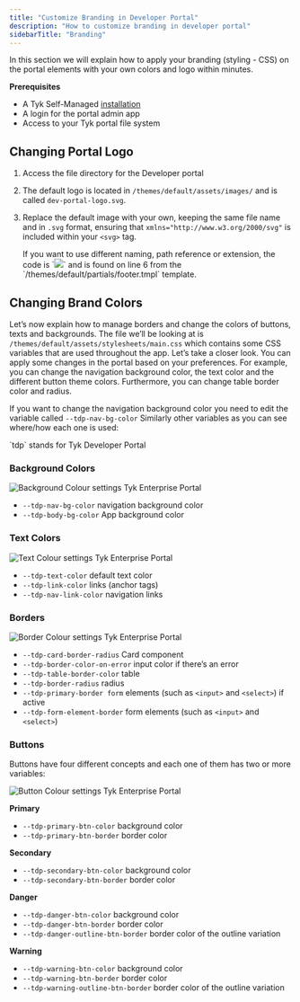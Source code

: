 ```yaml
---
title: "Customize Branding in Developer Portal"
description: "How to customize branding in developer portal"
sidebarTitle: "Branding"
---
```


In this section we will explain how to apply your branding (styling - CSS) on the portal elements with your own colors and logo within minutes.

**Prerequisites**

- A Tyk Self-Managed [installation](/docs3/tyk-self-managed#installation-options-for-tyk-self-managed)
- A login for the portal admin app
- Access to your Tyk portal file system

## Changing Portal Logo

1. Access the file directory for the Developer portal
2. The default logo is located in `/themes/default/assets/images/` and is called `dev-portal-logo.svg`.
3. Replace the default image with your own, keeping the same file name and in `.svg` format, ensuring that `xmlns="http://www.w3.org/2000/svg"` is included within your `<svg>` tag.



    <Note>
    If you want to use different naming, path reference or extension, the code is `<img src="/assets/images/dev-portal-logo.svg">` and is found on line 6 from the `/themes/default/partials/footer.tmpl` template.
    </Note>


## Changing Brand Colors

Let’s now explain how to manage borders and change the colors of buttons, texts and backgrounds. The file we’ll be looking at is `/themes/default/assets/stylesheets/main.css` which contains some CSS variables that are used throughout the app. Let’s take a closer look.
You can apply some changes in the portal based on your preferences. For example, you can change the navigation background color, the text color and the different button theme colors. Furthermore, you can change table border color and radius.

If you want to change the navigation background color you need to edit the variable called `--tdp-nav-bg-color` Similarly other variables as you can see where/how each one is used:


<Note>
`tdp` stands for Tyk Developer Portal
</Note>


### Background Colors

<img src="/img/dashboard/portal-management/enterprise-portal/background-colors.png" alt="Background Colour settings Tyk Enterprise Portal" />

- `--tdp-nav-bg-color` navigation background color
- `--tdp-body-bg-color` App background color

### Text Colors

<img src="/img/dashboard/portal-management/enterprise-portal/text-colors.png" alt="Text Colour settings Tyk Enterprise Portal" />

- `--tdp-text-color` default text color
- `--tdp-link-color` links (anchor tags)
- `--tdp-nav-link-color` navigation links

### Borders

<img src="/img/dashboard/portal-management/enterprise-portal/borders.png" alt="Border Colour settings Tyk Enterprise Portal" />

- `--tdp-card-border-radius` Card component
- `--tdp-border-color-on-error` input color if there’s an error
- `--tdp-table-border-color` table
- `--tdp-border-radius` radius
- `--tdp-primary-border form` elements (such as `<input>` and `<select>`) if active
- `--tdp-form-element-border` form elements (such as `<input>` and `<select>`)

### Buttons

Buttons have four different concepts and each one of them has two or more variables:

<img src="/img/dashboard/portal-management/enterprise-portal/buttons.png" alt="Button Colour settings Tyk Enterprise Portal" />

**Primary**

- `--tdp-primary-btn-color` background color
- `--tdp-primary-btn-border` border color

**Secondary**

- `--tdp-secondary-btn-color` background color
- `--tdp-secondary-btn-border` border color

**Danger**

- `--tdp-danger-btn-color` background color
- `--tdp-danger-btn-border` border color
- `--tdp-danger-outline-btn-border` border color of the outline variation

**Warning**

- `--tdp-warning-btn-color` background color
- `--tdp-warning-btn-border` border color
- `--tdp-warning-outline-btn-border`  border color of the outline variation
